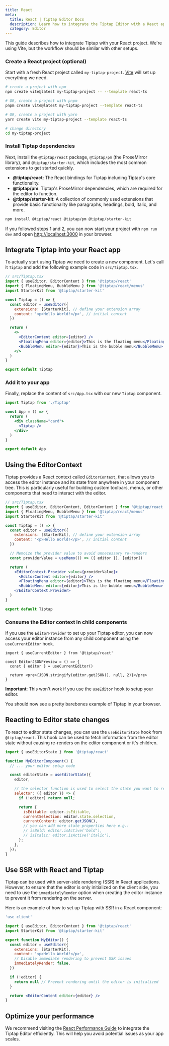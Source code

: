 ```yaml
---
title: React
meta:
  title: React | Tiptap Editor Docs
  description: Learn how to integrate the Tiptap Editor with a React app and develop your custom editor experience.
  category: Editor
---
```



This guide describes how to integrate Tiptap with your React project. We're using Vite, but the workflow should be similar with other setups.

<CodeDemo path="/Examples/Default" />

### Create a React project (optional)

Start with a fresh React project called `my-tiptap-project`. [Vite](https://vitejs.dev/guide/) will set up everything we need.

```bash
# create a project with npm
npm create vite@latest my-tiptap-project -- --template react-ts

# OR, create a project with pnpm
pnpm create vite@latest my-tiptap-project --template react-ts

# OR, create a project with yarn
yarn create vite my-tiptap-project --template react-ts

# change directory
cd my-tiptap-project
```

### Install Tiptap dependencies

Next, install the `@tiptap/react` package, `@tiptap/pm` (the ProseMirror library), and `@tiptap/starter-kit`, which includes the most common extensions to get started quickly.

- **@tiptap/react**: The React bindings for Tiptap including Tiptap's core functionality.
- **@tiptap/pm**: Tiptap's ProseMirror dependencies, which are required for the editor to function.
- **@tiptap/starter-kit**: A collection of commonly used extensions that provide basic functionality like paragraphs, headings, bold, italic, and more.

```bash
npm install @tiptap/react @tiptap/pm @tiptap/starter-kit
```

If you followed steps 1 and 2, you can now start your project with `npm run dev` and open [http://localhost:3000](http://localhost:3000) in your browser.

## Integrate Tiptap into your React app

To actually start using Tiptap we need to create a new component. Let's call it `Tiptap` and add the following example code in `src/Tiptap.tsx`.

```jsx
// src/Tiptap.tsx
import { useEditor, EditorContent } from '@tiptap/react'
import { FloatingMenu, BubbleMenu } from '@tiptap/react/menus'
import StarterKit from '@tiptap/starter-kit'

const Tiptap = () => {
  const editor = useEditor({
    extensions: [StarterKit], // define your extension array
    content: '<p>Hello World!</p>', // initial content
  })

  return (
    <>
      <EditorContent editor={editor} />
      <FloatingMenu editor={editor}>This is the floating menu</FloatingMenu>
      <BubbleMenu editor={editor}>This is the bubble menu</BubbleMenu>
    </>
  )
}

export default Tiptap
```

### Add it to your app

Finally, replace the content of `src/App.tsx` with our new `Tiptap` component.

```jsx
import Tiptap from './Tiptap'

const App = () => {
  return (
    <div className="card">
      <Tiptap />
    </div>
  )
}

export default App
```

## Using the EditorContext

Tiptap provides a React context called `EditorContext`, that allows you to access the editor instance and its state from anywhere in your component tree. This is particularly useful for building custom toolbars, menus, or other components that need to interact with the editor.

```jsx
// src/Tiptap.tsx
import { useEditor, EditorContent, EditorContext } from '@tiptap/react'
import { FloatingMenu, BubbleMenu } from '@tiptap/react/menus'
import StarterKit from '@tiptap/starter-kit'

const Tiptap = () => {
  const editor = useEditor({
    extensions: [StarterKit], // define your extension array
    content: '<p>Hello World!</p>', // initial content
  })

  // Memoize the provider value to avoid unnecessary re-renders
  const providerValue = useMemo(() => ({ editor }), [editor])

  return (
    <EditorContext.Provider value={providerValue}>
      <EditorContent editor={editor} />
      <FloatingMenu editor={editor}>This is the floating menu</FloatingMenu>
      <BubbleMenu editor={editor}>This is the bubble menu</BubbleMenu>
    </EditorContext.Provider>
  )
}

export default Tiptap
```

### Consume the Editor context in child components

If you use the `EditorProvider` to set up your Tiptap editor, you can now access your editor instance from any child component using the `useCurrentEditor` hook.

```tsx
import { useCurrentEditor } from '@tiptap/react'

const EditorJSONPreview = () => {
  const { editor } = useCurrentEditor()

  return <pre>{JSON.stringify(editor.getJSON(), null, 2)}</pre>
}
```

**Important**: This won't work if you use the `useEditor` hook to setup your editor.

You should now see a pretty barebones example of Tiptap in your browser.

## Reacting to Editor state changes

To react to editor state changes, you can use the `useEditorState` hook from `@tiptap/react`. This hook can be used to fetch information from the editor state without causing re-renders on the editor component or it's children.

```jsx
import { useEditorState } from '@tiptap/react'

function MyEditorComponent() {
  // ... your editor setup code

  const editorState = useEditorState({
    editor,

    // the selector function is used to select the state you want to react to
    selector: ({ editor }) => {
      if (!editor) return null;

      return {
        isEditable: editor.isEditable,
        currentSelection: editor.state.selection,
        currentContent: editor.getJSON(),
        // you can add more state properties here e.g.:
        // isBold: editor.isActive('bold'),
        // isItalic: editor.isActive('italic'),
      };
    },
  });
}
```

## Use SSR with React and Tiptap

Tiptap can be used with server-side rendering (SSR) in React applications. However, to ensure that the editor is only initialized on the client side, you need to use the `immediatelyRender` option
when creating the editor instance to prevent it from rendering on the server.

Here is an example of how to set up Tiptap with SSR in a React component:

```jsx
'use client'

import { useEditor, EditorContent } from '@tiptap/react'
import StarterKit from '@tiptap/starter-kit'

export function MyEditor() {
  const editor = useEditor({
    extensions: [StarterKit],
    content: '<p>Hello World!</p>',
    // Disable immediate rendering to prevent SSR issues
    immediatelyRender: false,
  })

  if (!editor) {
    return null // Prevent rendering until the editor is initialized
  }

  return <EditorContent editor={editor} />
}
```

## Optimize your performance

We recommend visiting the [React Performance Guide](/guides/performance) to integrate the Tiptap Editor efficiently. This will help you avoid potential issues as your app scales.
